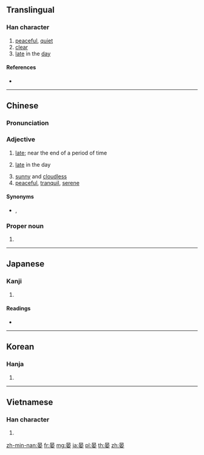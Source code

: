 ==Translingual==

===Han character===
{{Han char|rn=72|rad=日|as=06|sn=10|four=60404|canj=AJV|ids=⿱日安}}

# [[peaceful]], [[quiet]]
# [[clear]]
# [[late]] in the [[day]]

====References====
* {{Han ref|kx=0495.150|dkj=13914|dj=0860.200|hdz=21509.070|uh=664F|ud=26191|bh=AECB|bd=44747}}

----

==Chinese==
{{zh-forms}}

===Pronunciation===
{{zh-pron
|m=yàn
|c=aan3
|mn=òaⁿ
|h=pfs=yen
|x=ngan4
|mc=y
|oc=y
|ma=
|cat=a,pn
}}

===Adjective===
{{zh-adj}}

# [[late]]; near the end of a period of time
#: {{zh-x|晏起|to get up '''late'''}}
# [[late]] in the day
#: {{zh-x|晏晝|[[afternoon]]|C}}
# [[sunny]] and [[cloudless]]
# [[peaceful]], [[tranquil]], [[serene]]
#: {{zh-x|河清.海晏|the (Yellow) River is clear and the sea is '''calm'''; the world is peaceful and prosperous}}

====Synonyms====
* {{sense|late}} {{zh-l|晚}}, {{zh-l|遲}}

===Proper noun===
{{zh-proper noun}}

# {{surname|lang=zh}}

----

==Japanese==

===Kanji===
{{ja-kanji|grade=|rs=日06}}

# {{defn|lang=ja|sort=日06}}

====Readings====
* {{ja-readings|on=[[あん]] (an)|kun=[[おそい]] (osoi)}}

----

==Korean==

===Hanja===
{{ko-hanja|hangeul=안|eumhun=|rv=an|mr=an|y=an}}

# {{defn|lang=ko|sort=日06}}

----

==Vietnamese==

===Han character===
{{vi-hantu|[[yến]]|rs=日06}}

# {{defn|lang=vi|sort=日06}}

[[zh-min-nan:晏]]
[[fr:晏]]
[[mg:晏]]
[[ja:晏]]
[[pl:晏]]
[[th:晏]]
[[zh:晏]]
